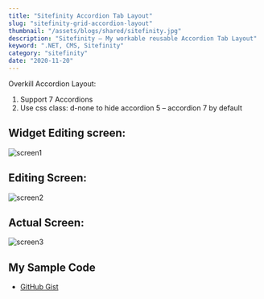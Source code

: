 ```yaml
---
title: "Sitefinity Accordion Tab Layout"
slug: "sitefinity-grid-accordion-layout"
thumbnail: "/assets/blogs/shared/sitefinity.jpg"
description: "Sitefinity – My workable reusable Accordion Tab Layout"
keyword: ".NET, CMS, Sitefinity"
category: "sitefinity"
date: "2020-11-20"
---
```


Overkill Accordion Layout:

1. Support 7 Accordions
2. Use css class: d-none to hide accordion 5 – accordion 7 by default

## Widget Editing screen:

![screen1](/assets/blogs/sitefinity-grid-accordion-layout/screen1.png)

## Editing Screen:

![screen2](/assets/blogs/sitefinity-grid-accordion-layout/screen2.png)

## Actual Screen:

![screen3](/assets/blogs/sitefinity-grid-accordion-layout/screen3.png)

## My Sample Code
- [GitHub Gist](https://gist.github.com/hawjeh/0a021153fea4a063f3f65b134b9aab75)